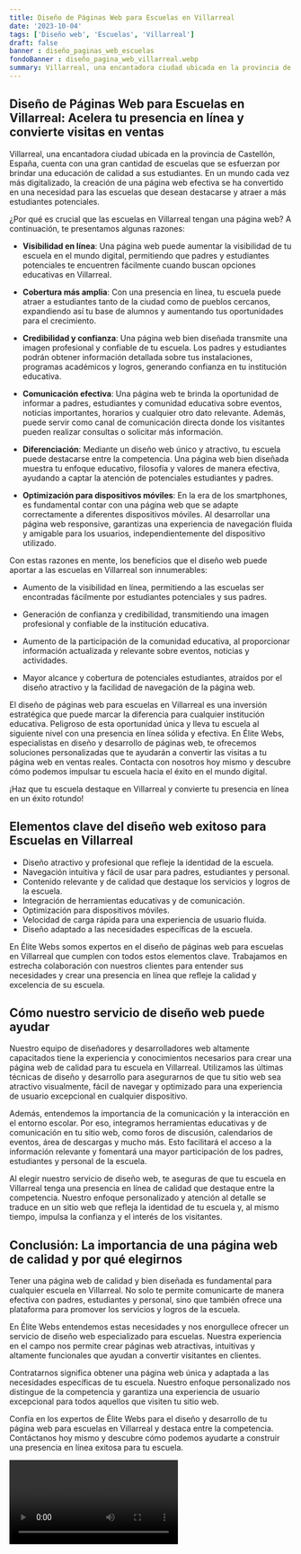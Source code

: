 ```yaml
---
title: Diseño de Páginas Web para Escuelas en Villarreal
date: '2023-10-04'
tags: ['Diseño web', 'Escuelas', 'Villarreal']
draft: false
banner : diseño_paginas_web_escuelas
fondoBanner : diseño_pagina_web_villarreal.webp
summary: Villarreal, una encantadora ciudad ubicada en la provincia de Castellón, España, cuenta con una gran cantidad de escuelas que se esfuerzan por brindar una educación de calidad a sus estudiantes. En un mundo cada vez más digitalizado, la creación de una página web efectiva se ha convertido en una necesidad para las escuelas que desean destacarse y atraer a más estudiantes potenciales.
---
```


## Diseño de Páginas Web para Escuelas en Villarreal: Acelera tu presencia en línea y convierte visitas en ventas

Villarreal, una encantadora ciudad ubicada en la provincia de Castellón, España, cuenta con una gran cantidad de escuelas que se esfuerzan por brindar una educación de calidad a sus estudiantes. En un mundo cada vez más digitalizado, la creación de una página web efectiva se ha convertido en una necesidad para las escuelas que desean destacarse y atraer a más estudiantes potenciales.

¿Por qué es crucial que las escuelas en Villarreal tengan una página web? A continuación, te presentamos algunas razones:

- **Visibilidad en línea**: Una página web puede aumentar la visibilidad de tu escuela en el mundo digital, permitiendo que padres y estudiantes potenciales te encuentren fácilmente cuando buscan opciones educativas en Villarreal.

- **Cobertura más amplia**: Con una presencia en línea, tu escuela puede atraer a estudiantes tanto de la ciudad como de pueblos cercanos, expandiendo así tu base de alumnos y aumentando tus oportunidades para el crecimiento.

- **Credibilidad y confianza**: Una página web bien diseñada transmite una imagen profesional y confiable de tu escuela. Los padres y estudiantes podrán obtener información detallada sobre tus instalaciones, programas académicos y logros, generando confianza en tu institución educativa.

- **Comunicación efectiva**: Una página web te brinda la oportunidad de informar a padres, estudiantes y comunidad educativa sobre eventos, noticias importantes, horarios y cualquier otro dato relevante. Además, puede servir como canal de comunicación directa donde los visitantes pueden realizar consultas o solicitar más información.

- **Diferenciación**: Mediante un diseño web único y atractivo, tu escuela puede destacarse entre la competencia. Una página web bien diseñada muestra tu enfoque educativo, filosofía y valores de manera efectiva, ayudando a captar la atención de potenciales estudiantes y padres.

- **Optimización para dispositivos móviles**: En la era de los smartphones, es fundamental contar con una página web que se adapte correctamente a diferentes dispositivos móviles. Al desarrollar una página web responsive, garantizas una experiencia de navegación fluida y amigable para los usuarios, independientemente del dispositivo utilizado.

Con estas razones en mente, los beneficios que el diseño web puede aportar a las escuelas en Villarreal son innumerables:

- Aumento de la visibilidad en línea, permitiendo a las escuelas ser encontradas fácilmente por estudiantes potenciales y sus padres.

- Generación de confianza y credibilidad, transmitiendo una imagen profesional y confiable de la institución educativa.

- Aumento de la participación de la comunidad educativa, al proporcionar información actualizada y relevante sobre eventos, noticias y actividades.

- Mayor alcance y cobertura de potenciales estudiantes, atraídos por el diseño atractivo y la facilidad de navegación de la página web.

El diseño de páginas web para escuelas en Villarreal es una inversión estratégica que puede marcar la diferencia para cualquier institución educativa. Peligroso de esta oportunidad única y lleva tu escuela al siguiente nivel con una presencia en línea sólida y efectiva. En Élite Webs, especialistas en diseño y desarrollo de páginas web, te ofrecemos soluciones personalizadas que te ayudarán a convertir las visitas a tu página web en ventas reales. Contacta con nosotros hoy mismo y descubre cómo podemos impulsar tu escuela hacia el éxito en el mundo digital.

¡Haz que tu escuela destaque en Villarreal y convierte tu presencia en línea en un éxito rotundo!

<GifSeo />

<Cta />

## Elementos clave del diseño web exitoso para Escuelas en Villarreal

- Diseño atractivo y profesional que refleje la identidad de la escuela.
- Navegación intuitiva y fácil de usar para padres, estudiantes y personal.
- Contenido relevante y de calidad que destaque los servicios y logros de la escuela.
- Integración de herramientas educativas y de comunicación.
- Optimización para dispositivos móviles.
- Velocidad de carga rápida para una experiencia de usuario fluida.
- Diseño adaptado a las necesidades específicas de la escuela.

En Élite Webs somos expertos en el diseño de páginas web para escuelas en Villarreal que cumplen con todos estos elementos clave. Trabajamos en estrecha colaboración con nuestros clientes para entender sus necesidades y crear una presencia en línea que refleje la calidad y excelencia de su escuela.

## Cómo nuestro servicio de diseño web puede ayudar

Nuestro equipo de diseñadores y desarrolladores web altamente capacitados tiene la experiencia y conocimientos necesarios para crear una página web de calidad para tu escuela en Villarreal. Utilizamos las últimas técnicas de diseño y desarrollo para asegurarnos de que tu sitio web sea atractivo visualmente, fácil de navegar y optimizado para una experiencia de usuario excepcional en cualquier dispositivo.

Además, entendemos la importancia de la comunicación y la interacción en el entorno escolar. Por eso, integramos herramientas educativas y de comunicación en tu sitio web, como foros de discusión, calendarios de eventos, área de descargas y mucho más. Esto facilitará el acceso a la información relevante y fomentará una mayor participación de los padres, estudiantes y personal de la escuela.

Al elegir nuestro servicio de diseño web, te aseguras de que tu escuela en Villarreal tenga una presencia en línea de calidad que destaque entre la competencia. Nuestro enfoque personalizado y atención al detalle se traduce en un sitio web que refleja la identidad de tu escuela y, al mismo tiempo, impulsa la confianza y el interés de los visitantes.

## Conclusión: La importancia de una página web de calidad y por qué elegirnos

Tener una página web de calidad y bien diseñada es fundamental para cualquier escuela en Villarreal. No solo te permite comunicarte de manera efectiva con padres, estudiantes y personal, sino que también ofrece una plataforma para promover los servicios y logros de la escuela.

En Élite Webs entendemos estas necesidades y nos enorgullece ofrecer un servicio de diseño web especializado para escuelas. Nuestra experiencia en el campo nos permite crear páginas web atractivas, intuitivas y altamente funcionales que ayudan a convertir visitantes en clientes.

Contratarnos significa obtener una página web única y adaptada a las necesidades específicas de tu escuela. Nuestro enfoque personalizado nos distingue de la competencia y garantiza una experiencia de usuario excepcional para todos aquellos que visiten tu sitio web.

Confía en los expertos de Élite Webs para el diseño y desarrollo de tu página web para escuelas en Villarreal y destaca entre la competencia. Contáctanos hoy mismo y descubre cómo podemos ayudarte a construir una presencia en línea exitosa para tu escuela.

<Video />

<CtaBot job='Escuelas' city='Villarreal'/>

<Gmaps query='Villarreal+españa+maps' />